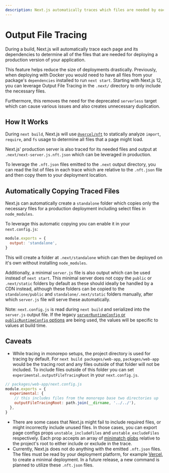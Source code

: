 ```yaml
---
description: Next.js automatically traces which files are needed by each page to allow for easy deployment of your application. Learn how it works here.
---
```


# Output File Tracing

During a build, Next.js will automatically trace each page and its dependencies to determine all of the files that are needed for deploying a production version of your application.

This feature helps reduce the size of deployments drastically. Previously, when deploying with Docker you would need to have all files from your package's `dependencies` installed to run `next start`. Starting with Next.js 12, you can leverage Output File Tracing in the `.next/` directory to only include the necessary files.

Furthermore, this removes the need for the deprecated `serverless` target which can cause various issues and also creates unnecessary duplication.

## How It Works

During `next build`, Next.js will use [`@vercel/nft`](https://github.com/vercel/nft) to statically analyze `import`, `require`, and `fs` usage to determine all files that a page might load.

Next.js' production server is also traced for its needed files and output at `.next/next-server.js.nft.json` which can be leveraged in production.

To leverage the `.nft.json` files emitted to the `.next` output directory, you can read the list of files in each trace which are relative to the `.nft.json` file and then copy them to your deployment location.

## Automatically Copying Traced Files

Next.js can automatically create a `standalone` folder which copies only the necessary files for a production deployment including select files in `node_modules`.

To leverage this automatic copying you can enable it in your `next.config.js`:

```js
module.exports = {
  output: 'standalone',
}
```

This will create a folder at `.next/standalone` which can then be deployed on it's own without installing `node_modules`.

Additionally, a minimal `server.js` file is also output which can be used instead of `next start`. This minimal server does not copy the `public` or `.next/static` folders by default as these should ideally be handled by a CDN instead, although these folders can be copied to the `standalone/public` and `standalone/.next/static` folders manually, after which `server.js` file will serve these automatically.

Note: `next.config.js` is read during `next build` and serialized into the `server.js` output file. If the legacy [`serverRuntimeConfig` or `publicRuntimeConfig` options](/docs/api-reference/next.config.js/runtime-configuration.md) are being used, the values will be specific to values at build time.

## Caveats

- While tracing in monorepo setups, the project directory is used for tracing by default. For `next build packages/web-app`, `packages/web-app` would be the tracing root and any files outside of that folder will not be included. To include files outside of this folder you can set `experimental.outputFileTracingRoot` in your `next.config.js`.

```js
// packages/web-app/next.config.js
module.exports = {
  experimental: {
    // this includes files from the monorepo base two directories up
    outputFileTracingRoot: path.join(__dirname, '../../'),
  },
}
```

- There are some cases that Next.js might fail to include required files, or might incorrectly include unused files. In those cases, you can export page configs props `unstable_includeFiles` and `unstable_excludeFiles` respectively. Each prop accepts an array of [minimatch globs](https://www.npmjs.com/package/minimatch) relative to the project's root to either include or exclude in the trace.
- Currently, Next.js does not do anything with the emitted `.nft.json` files. The files must be read by your deployment platform, for example [Vercel](https://vercel.com), to create a minimal deployment. In a future release, a new command is planned to utilize these `.nft.json` files.

